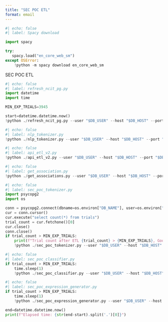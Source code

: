 ```yaml
---
title: "SEC POC ETL"
format: email
---
```


```python
#| echo: false
#| label: Spacy download

import spacy

try:
   spacy.load("en_core_web_sm") 
except OSError:
    !python -m spacy download en_core_web_sm
```

::: {.email}

::: {.subject}
SEC POC ETL
:::

```python
#| echo: false
#| label: refresh_ncit_pg.py
import datetime
import time

MIN_EXP_TRIALS=3945

start=datetime.datetime.now()
!python ./refresh_ncit_pg.py --user "$DB_USER" --host "$DB_HOST" --port "$DB_PORT" --dbname "$DB_NAME" --password "$DB_PASS"
```

```python
#| echo: false
#| label: nlp_tokenizer.py
!python ./nlp_tokenizer.py --user "$DB_USER" --host "$DB_HOST" --port "$DB_PORT" --dbname "$DB_NAME" --password "$DB_PASS"
```

```python
#| echo: false
#| label: api_etl_v2.py
!python ./api_etl_v2.py --user "$DB_USER" --host "$DB_HOST" --port "$DB_PORT" --dbname "$DB_NAME" --password "$DB_PASS"
```

```python
#| echo: false
#| label: get_association.py
!python ./get_associations.py --user "$DB_USER" --host "$DB_HOST" --port "$DB_PORT" --dbname "$DB_NAME" --password "$DB_PASS"
```

```python
#| echo: false
#| label: sec_poc_tokenizer.py
import psycopg2
import os

conn = psycopg2.connect(dbname=os.environ["DB_NAME"], user=os.environ["DB_USER"], password=os.environ["DB_PASS"], host=os.environ["DB_HOST"], port=os.environ["DB_PORT"])
cur = conn.cursor()
cur.execute("select count(*) from trials")
trial_count = cur.fetchone()[0]
cur.close()
conn.close()
if trial_count > MIN_EXP_TRIALS:
    print(f"Trial count after ETL {trial_count} > {MIN_EXP_TRIALS}, Good to run NLP")
    !python ./sec_poc_tokenizer.py --user "$DB_USER" --host "$DB_HOST" --port "$DB_PORT" --dbname "$DB_NAME" --password "$DB_PASS"
```


```python
#| echo: false
#| label: sec_poc_classifier.py
if trial_count > MIN_EXP_TRIALS:
    time.sleep(1)
    !python ./sec_poc_classifier.py --user "$DB_USER" --host "$DB_HOST" --port "$DB_PORT" --dbname "$DB_NAME" --password "$DB_PASS"
```

```python
#| echo: false
#| label: sec_poc_expression_generator.py
if trial_count > MIN_EXP_TRIALS:
    time.sleep(1)
    !python ./sec_poc_expression_generator.py --user "$DB_USER" --host "$DB_HOST" --port "$DB_PORT" --dbname "$DB_NAME" --password "$DB_PASS"

end=datetime.datetime.now()
print(f"Elapsed time: {str(end-start).split('.')[0]}")
```

:::
